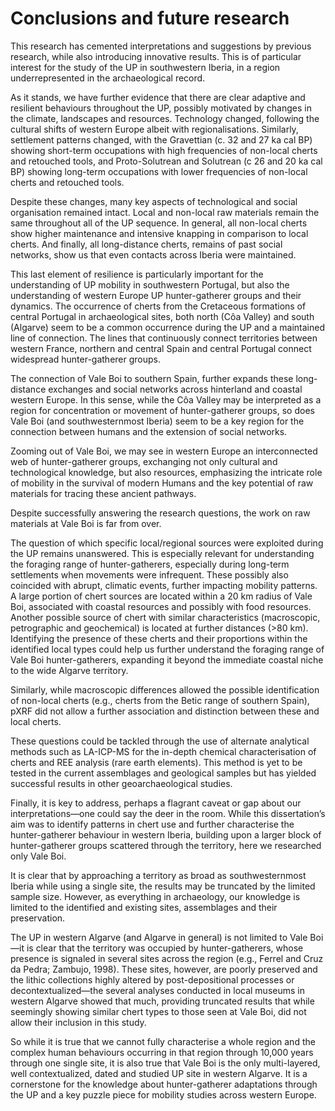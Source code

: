 # Conclusions and future research {#sec-chapter7}

This research has cemented interpretations and suggestions by previous research, while also introducing innovative results. This is of particular interest for the study of the UP in southwestern Iberia, in a region underrepresented in the archaeological record.

As it stands, we have further evidence that there are clear adaptive and resilient behaviours throughout the UP, possibly motivated by changes in the climate, landscapes and resources. Technology changed, following the cultural shifts of western Europe albeit with regionalisations. Similarly, settlement patterns changed, with the Gravettian (c. 32 and 27 ka cal BP) showing short-term occupations with high frequencies of non-local cherts and retouched tools, and Proto-Solutrean and Solutrean (c 26 and 20 ka cal BP) showing long-term occupations with lower frequencies of non-local cherts and retouched tools.

Despite these changes, many key aspects of technological and social organisation remained intact. Local and non-local raw materials remain the same throughout all of the UP sequence. In general, all non-local cherts show higher maintenance and intensive knapping in comparison to local cherts. And finally, all long-distance cherts, remains of past social networks, show us that even contacts across Iberia were maintained.

This last element of resilience is particularly important for the understanding of UP mobility in southwestern Portugal, but also the understanding of western Europe UP hunter-gatherer groups and their dynamics. The occurrence of cherts from the Cretaceous formations of central Portugal in archaeological sites, both north (Côa Valley) and south (Algarve) seem to be a common occurrence during the UP and a maintained line of connection. The lines that continuously connect territories between western France, northern and central Spain and central Portugal connect widespread hunter-gatherer groups.

The connection of Vale Boi to southern Spain, further expands these long-distance exchanges and social networks across hinterland and coastal western Europe. In this sense, while the Côa Valley may be interpreted as a region for concentration or movement of hunter-gatherer groups, so does Vale Boi (and southwesternmost Iberia) seem to be a key region for the connection between humans and the extension of social networks.

Zooming out of Vale Boi, we may see in western Europe an interconnected web of hunter-gatherer groups, exchanging not only cultural and technological knowledge, but also resources, emphasizing the intricate role of mobility in the survival of modern Humans and the key potential of raw materials for tracing these ancient pathways.

Despite successfully answering the research questions, the work on raw materials at Vale Boi is far from over.

The question of which specific local/regional sources were exploited during the UP remains unanswered. This is especially relevant for understanding the foraging range of hunter-gatherers, especially during long-term settlements when movements were infrequent. These possibly also coincided with abrupt, climatic events, further impacting mobility patterns. A large portion of chert sources are located within a 20 km radius of Vale Boi, associated with coastal resources and possibly with food resources. Another possible source of chert with similar characteristics (macroscopic, petrographic and geochemical) is located at further distances (\>80 km). Identifying the presence of these cherts and their proportions within the identified local types could help us further understand the foraging range of Vale Boi hunter-gatherers, expanding it beyond the immediate coastal niche to the wide Algarve territory.

Similarly, while macroscopic differences allowed the possible identification of non-local cherts (e.g., cherts from the Betic range of southern Spain), pXRF did not allow a further association and distinction between these and local cherts.

These questions could be tackled through the use of alternate analytical methods such as LA-ICP-MS for the in-depth chemical characterisation of cherts and REE analysis (rare earth elements). This method is yet to be tested in the current assemblages and geological samples but has yielded successful results in other geoarchaeological studies.

Finally, it is key to address, perhaps a flagrant caveat or gap about our interpretations—one could say the deer in the room. While this dissertation’s aim was to identify patterns in chert use and further characterise the hunter-gatherer behaviour in western Iberia, building upon a larger block of hunter-gatherer groups scattered through the territory, here we researched only Vale Boi.

It is clear that by approaching a territory as broad as southwesternmost Iberia while using a single site, the results may be truncated by the limited sample size. However, as everything in archaeology, our knowledge is limited to the identified and existing sites, assemblages and their preservation.

The UP in western Algarve (and Algarve in general) is not limited to Vale Boi—it is clear that the territory was occupied by hunter-gatherers, whose presence is signaled in several sites across the region (e.g., Ferrel and Cruz da Pedra; Zambujo, 1998). These sites, however, are poorly preserved and the lithic collections highly altered by post-depositional processes or decontextualized—the several analyses conducted in local museums in western Algarve showed that much, providing truncated results that while seemingly showing similar chert types to those seen at Vale Boi, did not allow their inclusion in this study.

So while it is true that we cannot fully characterise a whole region and the complex human behaviours occurring in that region through 10,000 years through one single site, it is also true that Vale Boi is the only multi-layered, well contextualized, dated and studied UP site in western Algarve. It is a cornerstone for the knowledge about hunter-gatherer adaptations through the UP and a key puzzle piece for mobility studies across western Europe.
